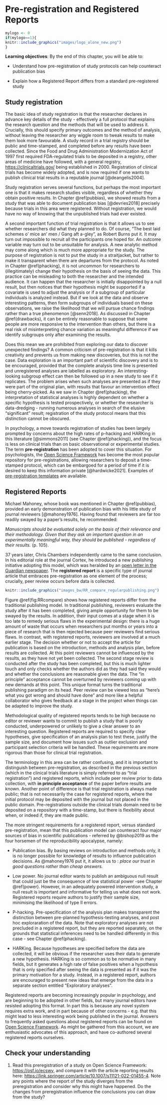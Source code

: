 # Pre-registration and Registered Reports {#prereg}

```r
mylogo <- 0
if(mylogo==1){
knitr::include_graphics("images/logo_alone_new.png")
}
```

**Learning objectives**: By the end of this chapter, you will be able to:

-   Understand how pre-registration of study protocols can help counteract publication bias

-   Explain how a Registered Report differs from a standard pre-registered study

## Study registration

The basic idea of study registration is that the researcher declares in advance key details of the study - effectively a full protocol that explains the research question and the methods that will be used to address it. Crucially, this should specify primary outcomes and the method of analysis, without leaving the researcher any wiggle room to tweak results to make them look more favourable. A study record in a trial registry should be public and time-stamped, and completed before any results have been collected. Since the Food and Drug Administration Modernization Act of 1997 first required FDA-regulated trials to be deposited in a registry, other areas of medicine have followed, with a general registry, <https://clinicaltrials.gov/> being established in 2000. Registration of clinical trials has become widely adopted, and is now required if one wants to publish clinical trial results in a reputable journal [@deangelis2004].

Study registration serves several functions, but perhaps the most important one is that it makes research studies visible, regardless of whether they obtain positive results. In Chapter \@ref(pubbias), we showed results from a study that was able to document publication bias [@devries2018] precisely because trials in this area were registered. Without registration, we would have no way of knowing that the unpublished trials had ever existed.

A second important function of trial registration is that it allows us to see whether researchers did what they planned to do. Of course, "The best laid schemes o' mice an' men / Gang aft a-gley", as Robert Burns put it. It may turn out impossible to recruit all the participants one hoped for. An outcome variable may turn out to be unsuitable for analysis. A new analytic method may come along which is much more appropriate for the study. The purpose of registration is not to put the study in a straitjacket, but rather to make it transparent when there are departures from the protocol. As noted in Chapter \@ref(phacking), it is not uncommon for researchers to (illegitimately) change their hypothesis on the basis of seeing the data. This practice can be misleading to both the researcher and the intended audience. It can happen that the researcher is initially disappointed by a null result, but then notices that their hypothesis might be supported if a covariate is used to adjust the analysis or if a subgroup of particular individuals is analyzed instead. But if we look at the data and observe interesting patterns, then form subgroups of individuals based on these observations, we raise the likelihood that we will pursue chance findings rather than a true phenomenon [@senn2018]. As discussed in Chapter \@ref(drawbacks), it can be entirely reasonable to suppose that some people are more responsive to the intervention than others, but there is a real risk of misinterpreting chance variation as meaningful difference if we identify subgroups only after examining the results.

Does this mean we are prohibited from exploring our data to discover unexpected findings? A common criticism of pre-registration is that it kills creativity and prevents us from making new discoveries, but this is not the case. Data exploration is an important part of scientific discovery and is to be encouraged, provided that the complete analysis time line is presented and unregistered analyses are labelled as exploratory. An interesting-looking subgroup effect can then be followed up in a new study to see if it replicates. The problem arises when such analyses are presented as if they were part of the original plan, with results that favour an intervention effect being cherry-picked. As we saw in Chapter \@ref(phacking), the interpretation of statistical analyses is highly dependent on whether a specific hypothesis is tested prospectively, or whether the researcher is data-dredging - running numerous analyses in search of the elusive "significant" result; registration of the study protocol means that this distinction cannot be obscured.

In psychology, a move towards registration of studies has been largely prompted by concerns about the high rates of p-hacking and HARKing in this literature [@simmons2011] (see Chapter \@ref(phacking)), and the focus is less on clinical trials than on basic observational or experimental studies. The term **pre-registration** has been adopted to cover this situation. For psychologists, the [Open Science Framework](https://osf.io) has become the most popular repository for pre-registrations, allowing researchers to deposit a time-stamped protocol, which can be embargoed for a period of time if it is desired to keep this information private [@hardwicke2021]. Examples of [pre-registration templates](https://cos.io/rr/) are available.

<!---#### Does trial registration prevent outcome-switching? {.unnumbered}

::: {#custom}-->
\begin{tcolorbox}[colback=Black!5!lightgray,colframe=black!75!black,coltitle=white,title=Does trial registration prevent outcome-switching?]\label{box:switch}
A registered clinical trial protocol should specify a primary outcome measure, which will be used in the principal analysis of the study data. This should protect against cases where the researcher looks at numerous outcomes and picks the one that looks best - in effect p-hacking. In practice, trial registration does not always achieve its goals: @goldacre2019 identified 76 trials published in a six-week period in one of five journals: New England Journal of Medicine, The Lancet, Journal of the American Medical Association, British Medical Journal, and Annals of Internal Medicine. These are all high-impact journals that officially endorse Consolidated Standards of Reporting Trials (CONSORT), which specify that pre-specified primary outcomes should be reported. Not only did Goldacre et al find high rates of outcome-switching in these trial reports; they also found that some of the journals were reluctant to publish a letter that drew attention to the mismatch, with qualitative analysis demonstrating "extensive misunderstandings among journal editors about correct outcome reporting".
<!---:::-->
\end{tcolorbox}

## Registered Reports

Michael Mahoney, whose book was mentioned in Chapter \@ref(pubbias), provided an early demonstration of publication bias with his little study of journal reviewers [@mahoney1976]. Having found that reviewers are far too readily swayed by a paper's results, he recommended:

*Manuscripts should be evaluated solely on the basis of their relevance and their methodology. Given that they ask an important question in an experimentally meaningful way, they should be published - regardless of their results.* (p. 105).

37 years later, Chris Chambers independently came to the same conclusion. In his editorial role at the journal Cortex, he introduced a new publishing initiative adopting this model, which was heralded by an [open letter in the Guardian newspaper](https://www.theguardian.com/science/blog/2013/jun/05/trust-in-science-study-pre-registration). The **registered report** is a specific type of journal article that embraces pre-registration as one element of the process; crucially, peer review occurs before data is collected.

```r
knitr::include_graphics("images_bw/RR_compare_regularpublishing.png")
```

Figure \@ref(fig:RRcompare) shows how registered reports differ from the traditional publishing model. In traditional publishing, reviewers evaluate the study after it has been completed, giving ample opportunity for them to be swayed by the results. In addition, their input comes at a stage when it is too late to remedy serious flaws in the experimental design: there is a huge amount of waste that occurs when researchers put months or years into a piece of research that is then rejected because peer reviewers find serious flaws. In contrast, with registered reports, reviewers are involved at a much earlier stage. The decision whether or not to accept the article for publication is based on the introduction, methods and analysis plan, before results are collected. At this point reviewers cannot be influenced by the results, as they have not yet been collected. The second stage review is conducted after the study has been completed, but this is much lighter touch and only checks whether the authors did as they had said they would and whether the conclusions are reasonable given the data. The "in principle" acceptance cannot be overturned by reviewers coming up with new demands at this point. This unique format turns the traditional publishing paradigm on its head. Peer review can be viewed less as "here's what you got wrong and should have done" and more like a helpful collaborator who gives feedback at a stage in the project when things can be adapted to improve the study.

Methodological quality of registered reports tends to be high because no editor or reviewer wants to commit to publish a study that is poorly conducted, underpowered or unlikely to give a clear answer to an interesting question. Registered reports are required to specify clear hypotheses, give specification of an analysis plan to test these, justify the sample size, and document how issues such as outlier exclusion and participant selection criteria will be handled. These requirements are more rigorous than those for clinical trial registration.

The terminology in this area can be rather confusing, and it is important to distinguish between pre-registration, as described in the previous section (which in the clinical trials literature is simply referred to as "trial registration") and registered reports, which include peer review prior to data collection, with **in principle acceptance** of the paper before results are known. Another point of difference is that trial registration is always made public; that is not necessarily the case for registered reports, where the initial protocol may be deposited with the journal but not placed in the public domain. Pre-registrations outside the clinical trials domain need to be deposited on a repository with a time-stamp, but there is flexibility about when, or indeed if, they are made public.

The more stringent requirements for a registered report, versus standard pre-registration, mean that this publication model can counteract four major sources of bias in scientific publications - referred by @bishop2019 as the four horsemen of the reproducibility apocalypse, namely:

-   Publication bias. By basing reviews on introduction and methods only, it is no longer possible for knowledge of results to influence publication decisions. As @mahoney1976 put it, it allows us to : *place our trust in good questions rather than cheap answers.*

-   Low power. No journal editor wants to publish an ambiguous null result that could just be the consequence of low statistical power -see Chapter \@ref(power). However, in an adequately powered intervention study, a null result is important and informative for telling us what does not work. Registered reports require authors to justify their sample size, minimising the likelihood of type II errors.

-   P-hacking. Pre-specification of the analysis plan makes transparent the distinction between pre-planned hypothesis-testing analyses, and post hoc exploraration of the data. Note that exploratory analyses are not precluded in a registered report, but they are reported separately, on the grounds that statistical inferences need to be handled differently in this case - see Chapter \@ref(phacking).

-   HARKing. Because hypotheses are specified before the data are collected, it will be obvious if the researcher uses their data to generate a new hypothesis. HARKing is so common as to be normative in many fields, but it generates a high rate of false positives when a hypothesis that is only specified after seeing the data is presented as if it was the primary motivation for a study. Instead, in a registered report, authors are encouraged to present new ideas that emerge from the data in a separate section entitled "Exploratory analyses".

Registered reports are becoming increasingly popular in psychology, and are beginning to be adopted in other fields, but many journal editors have resisted adopting this format. In part this is because any novel system requires extra work, and in part because of other concerns - e.g. that this might lead to less interesting work being published in the journal. Answers to frequently asked questions about registered reports can be found on [Open Science Framework](https://www.cos.io/initiatives/registered-reports?_ga=2.82702869.289676806.1627987440-1355006079.1608014416). As might be gathered from this account, we are enthusiastic advocates of this approach, and have co-authored several registered reports ourselves.

## Check your understanding

1.  Read this preregistration of a study on Open Science Framework: <https://osf.io/ecswy>, and compare it with the article reporting results here: <https://link.springer.com/article/10.1007/s11121-022-01455-4>. Note any points where the report of the study diverges from the preregistration and consider why this might have happened. Do the changes from preregistration influence the conclusions you can draw from the study?
